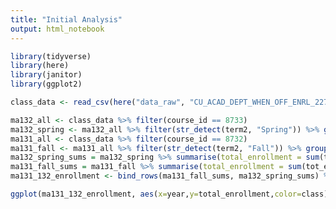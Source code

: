 ```yaml
---
title: "Initial Analysis"
output: html_notebook
---
```



```r
library(tidyverse)
library(here)
library(janitor)
library(ggplot2)
```

```r
class_data <- read_csv(here("data_raw", "CU_ACAD_DEPT_WHEN_OFF_ENRL_22740.csv"), skip = 1) %>% clean_names()
```


```r
ma132_all <- class_data %>% filter(course_id == 8733)
ma132_spring <- ma132_all %>% filter(str_detect(term2, "Spring")) %>% group_by(term)
ma131_all <- class_data %>% filter(course_id == 8732)
ma131_fall <- ma131_all %>% filter(str_detect(term2, "Fall")) %>% group_by(term)
ma132_spring_sums = ma132_spring %>% summarise(total_enrollment = sum(tot_enrl)) %>% mutate(year = ((term - 4002)/10)+2000) %>% filter(total_enrollment != 0) %>% mutate(class="ma132_spring")
ma131_fall_sums = ma131_fall %>% summarise(total_enrollment = sum(tot_enrl)) %>% mutate(year = ((term - 4009)/10)+2000) %>% filter(total_enrollment != 0) %>% mutate(class="ma131_fall")
ma131_132_enrollment <- bind_rows(ma131_fall_sums, ma132_spring_sums) %>% mutate(pair = ifelse(class=="ma132_spring",year, year+1)) %>% group_by(class)
```

```r
ggplot(ma131_132_enrollment, aes(x=year,y=total_enrollment,color=class)) + geom_point(size=3) + geom_line(aes(group=pair),color="grey")
```



